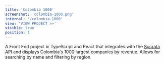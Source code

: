 ```yaml
---
title: 'Colombia 1000'
screenshot: 'colombia-1000.png'
internal: '/colombia-1000'
view: 'VIEW PROJECT >>'
visible: true
position: 1
---
```


A Front End project in TypeScript and React that integrates with the <a href='https://dev.socrata.com/' target='_blank'>Socrata</a> API
and displays Colombia's 1000 largest companies by revenue. Allows for searching by name and filtering by region.

